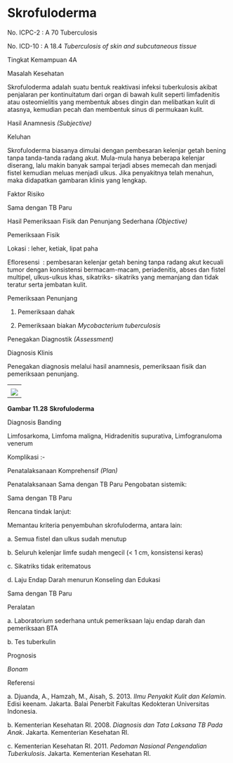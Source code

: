 # Skrofuloderma

No. ICPC-2 : A 70 Tuberculosis

No. ICD-10 : A 18.4 _Tuberculosis of skin and subcutaneous tissue_

Tingkat Kemampuan 4A

Masalah Kesehatan

Skrofuloderma adalah suatu bentuk reaktivasi infeksi tuberkulosis akibat penjalaran per kontinuitatum dari organ di bawah kulit seperti limfadenitis atau osteomielitis yang membentuk abses dingin dan melibatkan kulit di atasnya, kemudian pecah dan membentuk sinus di permukaan kulit.

Hasil Anamnesis _(Subjective)_

Keluhan

Skrofuloderma biasanya dimulai dengan pembesaran kelenjar getah bening tanpa tanda-tanda radang akut. Mula-mula hanya beberapa kelenjar diserang, lalu makin banyak sampai terjadi abses memecah dan menjadi fistel kemudian meluas menjadi ulkus. Jika penyakitnya telah menahun, maka didapatkan gambaran klinis yang lengkap.

Faktor Risiko

Sama dengan TB Paru

Hasil Pemeriksaan Fisik dan Penunjang Sederhana _(Objective)_

Pemeriksaan Fisik

Lokasi : leher, ketiak, lipat paha

Efloresensi  : pembesaran kelenjar getah bening tanpa radang akut kecuali tumor dengan konsistensi bermacam-macam, periadenitis, abses dan fistel multipel, ulkus-ulkus khas, sikatriks- sikatriks yang memanjang dan tidak teratur serta jembatan kulit.

Pemeriksaan Penunjang

1) Pemeriksaan dahak

2) Pemeriksaan biakan _Mycobacterium_ _tuberculosis_

Penegakan Diagnostik _(Assessment)_

Diagnosis Klinis

 

Penegakan diagnosis melalui hasil anamnesis, pemeriksaan fisik dan pemeriksaan penunjang.

| |
| --- |
| |
| ![](/1186/image169.gif) |

 

**Gambar 11.28** **Skrofuloderma**

Diagnosis Banding

Limfosarkoma, Limfoma maligna, Hidradenitis supurativa, Limfogranuloma venerum

Komplikasi :-

Penatalaksanaan Komprehensif _(Plan)_

Penatalaksanaan Sama dengan TB Paru Pengobatan sistemik:

Sama dengan TB Paru

Rencana tindak lanjut:

Memantau kriteria penyembuhan skrofuloderma, antara lain:

a. Semua fistel dan ulkus sudah menutup

b. Seluruh kelenjar limfe sudah mengecil (\< 1 cm, konsistensi keras)

c. Sikatriks tidak eritematous

d. Laju Endap Darah menurun Konseling dan Edukasi

Sama dengan TB Paru

Peralatan

a. Laboratorium sederhana untuk pemeriksaan laju endap darah dan pemeriksaan BTA

b. Tes tuberkulin

 

Prognosis

_Bonam_

Referensi

a. Djuanda, A., Hamzah, M., Aisah, S. 2013. _Ilmu Penyakit Kulit dan Kelamin._ Edisi keenam. Jakarta. Balai Penerbit Fakultas Kedokteran Universitas Indonesia.

b. Kementerian Kesehatan RI. 2008. _Diagnosis dan Tata Laksana TB Pada Anak_. Jakarta. Kementerian Kesehatan RI.

c. Kementerian Kesehatan RI. 2011. _Pedoman Nasional Pengendalian Tuberkulosis_. Jakarta. Kementerian Kesehatan RI.

